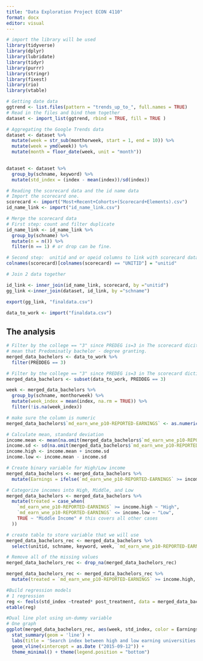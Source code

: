 ```yaml
---
title: "Data Exploration Project ECON 4110"
format: docx
editor: visual
---
```


```r
# import the library will be used 
library(tidyverse)
library(dplyr)
library(lubridate)
library(tidyr)
library(purrr)
library(stringr)
library(fixest)
library(rio)
library(vtable)
```

```r
# Getting date data
ggtrend <- list.files(pattern = "trends_up_to_", full.names = TRUE)
# Read in the files and bind them together
dataset <- import_list(ggtrend, rbind = TRUE, fill = TRUE )
```

```r
# Aggregating the Google Trends data 
dataset <- dataset %>% 
  mutate(week = str_sub(monthorweek, start = 1, end = 10)) %>% 
  mutate(week = ymd(week)) %>% 
  mutate(month = floor_date(week, unit = "month"))
  
```

```r
dataset <- dataset %>%
  group_by(schname, keyword) %>%
  mutate(std_index = (index - mean(index))/sd(index)) 
```

```r

# Reading the scorecard data and the id name data 
# Import the scorecard one.
scorecard <- import("Most+Recent+Cohorts+(Scorecard+Elements).csv")
id_name_link <- import("id_name_link.csv")
```

```r
# Merge the scorecard data
# First step: count and filter duplicate
id_name_link <- id_name_link %>%
  group_by(schname) %>%
  mutate(n = n()) %>%
  filter(n == 1) # or drop can be fine.

# Second step:  unitid and or opeid columns to link with scorecard data. 
colnames(scorecard)[colnames(scorecard) == "UNITID"] = "unitid"

# Join 2 data together

id_link <- inner_join(id_name_link, scorecard, by ="unitid")
gg_link <-inner_join(dataset, id_link, by ="schname")

```

```r
export(gg_link, "finaldata.csv")
```

```r
data_to_work <- import("finaldata.csv")
```

## The analysis

```r
# Filter by the college == "3" since PREDEG is=3 in The scorecard dicitonary 
# mean that Predominatly bachelor - degree granting. 
merged_data_bachelors <- data_to_work %>%
  filter(PREDDEG == 3)

# Filter by the college == "3" since PREDEG is=3 in The scorecard dictionary
merged_data_bachelors <- subset(data_to_work, PREDDEG == 3)

week <- merged_data_bachelors %>%
  group_by(schname, monthorweek) %>%
  mutate(week_index = mean(index, na.rm = TRUE)) %>%
  filter(!is.na(week_index))

```

```r
# make sure the column is numeric
merged_data_bachelors$`md_earn_wne_p10-REPORTED-EARNINGS` <- as.numeric(as.character(merged_data_bachelors$`md_earn_wne_p10-REPORTED-EARNINGS`))

# Calculate mean, standard deviation
income.mean <- mean(na.omit(merged_data_bachelors$`md_earn_wne_p10-REPORTED-EARNINGS`))
income.sd <- sd(na.omit(merged_data_bachelors$`md_earn_wne_p10-REPORTED-EARNINGS`))
income.high <- income.mean + income.sd
income.low <- income.mean - income.sd

# Create binary variable for High/Low income
merged_data_bachelors <- merged_data_bachelors %>%
  mutate(Earnings = ifelse(`md_earn_wne_p10-REPORTED-EARNINGS` >= income.mean, "High", "Low"))

# Categorize incomes into High, Middle, and Low
merged_data_bachelors <- merged_data_bachelors %>%
  mutate(treated = case_when(
    `md_earn_wne_p10-REPORTED-EARNINGS` >= income.high ~ "High",
    `md_earn_wne_p10-REPORTED-EARNINGS` <= income.low ~ "Low",
    TRUE ~ "Middle Income" # this covers all other cases
  ))
```

```r
# create table to store variable that we will use 
merged_data_bachelors_rec <- merged_data_bachelors %>%
  select(unitid, schname, keyword, week, `md_earn_wne_p10-REPORTED-EARNINGS`, Earnings, std_index)
```

```r
# Remove all of the missing values
merged_data_bachelors_rec <- drop_na(merged_data_bachelors_rec)
```

```r
merged_data_bachelors_rec <- merged_data_bachelors_rec %>% 
  mutate(treated = `md_earn_wne_p10-REPORTED-EARNINGS` >= income.high, post_treatment = week >= as.Date("2015-09-12"))

```

```r
#Build regression models
# 1 regression 
reg <- feols(std_index ~treated* post_treatment, data = merged_data_bachelors_rec)
etable(reg)
```

```r
#Dual line plot using un-dummy variable
# One graph
ggplot(merged_data_bachelors_rec, aes(week, std_index, color = Earnings)) +
  stat_summary(geom = 'line') +
  labs(title = 'Search index between high and low earning universities post- and pre-treatment', x = 'Year', y = 'Standardized Index') +
  geom_vline(xintercept = as.Date ("2015-09-12")) +
  theme_minimal() + theme(legend.position = "bottom")
```

